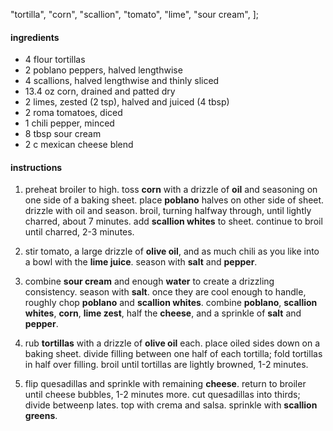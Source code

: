   "tortilla",
  "corn",
  "scallion",
  "tomato",
  "lime",
  "sour cream",
];

#### ingredients

- 4 flour tortillas
- 2 poblano peppers, halved lengthwise
- 4 scallions, halved lengthwise and thinly sliced
- 13.4 oz corn, drained and patted dry
- 2 limes, zested (2 tsp), halved and juiced (4 tbsp)
- 2 roma tomatoes, diced
- 1 chili pepper, minced
- 8 tbsp sour cream
- 2 c mexican cheese blend

#### instructions

1. preheat broiler to high. toss **corn** with a drizzle of **oil** and seasoning on one side of a baking sheet. place **poblano** halves on other side of sheet. drizzle with oil and season. broil, turning halfway through, until lightly charred, about 7 minutes. add **scallion whites** to sheet. continue to broil until charred, 2-3 minutes.

2. stir tomato, a large drizzle of **olive oil**, and as much chili as you like into a bowl with the **lime juice**. season with **salt** and **pepper**.

3. combine **sour cream** and enough **water** to create a drizzling consistency. season with **salt**. once they are cool enough to handle, roughly chop **poblano** and **scallion whites**. combine **poblano**, **scallion whites**, **corn**, **lime zest**, half the **cheese**, and a sprinkle of **salt** and **pepper**.

4. rub **tortillas** with a drizzle of **olive oil** each. place oiled sides down on a baking sheet. divide filling between one half of each tortilla; fold tortillas in half over filling. broil until tortillas are lightly browned, 1-2 minutes.

5. flip quesadillas and sprinkle with remaining **cheese**. return to broiler until cheese bubbles, 1-2 minutes more. cut quesadillas into thirds; divide betweenp lates. top with crema and salsa. sprinkle with **scallion greens**.
